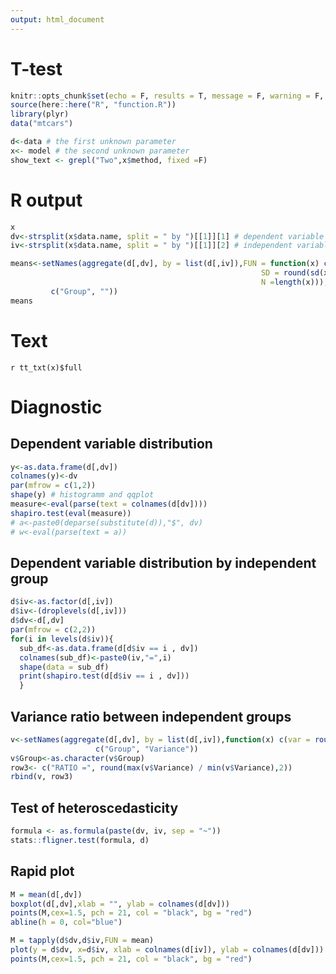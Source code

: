 ```yaml
---
output: html_document
---
```

# T-test
```r
knitr::opts_chunk$set(echo = F, results = T, message = F, warning = F, comment = "")
source(here::here("R", "function.R"))
library(plyr)
data("mtcars")
```

```r
d<-data # the first unknown parameter
x<- model # the second unknown parameter
show_text <- grepl("Two",x$method, fixed =F)
```

# R output
```r
x
dv<-strsplit(x$data.name, split = " by ")[[1]][1] # dependent variable
iv<-strsplit(x$data.name, split = " by ")[[1]][2] # independent variable
```

```r
means<-setNames(aggregate(d[,dv], by = list(d[,iv]),FUN = function(x) c(Mean = round(mean(x),2),
                                                        SD = round(sd(x),2),
                                                        N =length(x))),
         c("Group", ""))
means
```

# Text

`r tt_txt(x)$full`

# Diagnostic
## Dependent variable distribution

```r
y<-as.data.frame(d[,dv])
colnames(y)<-dv
par(mfrow = c(1,2))
shape(y) # histogramm and qqplot
measure<-eval(parse(text = colnames(d[dv])))
shapiro.test(eval(measure))
# a<-paste0(deparse(substitute(d)),"$", dv)
# w<-eval(parse(text = a))
```

## Dependent variable distribution by independent group
```r
d$iv<-as.factor(d[,iv])
d$iv<-(droplevels(d[,iv]))
d$dv<-d[,dv]
par(mfrow = c(2,2))
for(i in levels(d$iv)){
  sub_df<-as.data.frame(d[d$iv == i , dv])
  colnames(sub_df)<-paste0(iv,"=",i)
  shape(data = sub_df)
  print(shapiro.test(d[d$iv == i , dv]))
  }
```

## Variance ratio between independent groups
```r
v<-setNames(aggregate(d[,dv], by = list(d[,iv]),function(x) c(var = round(var(x),2))),
                   c("Group", "Variance"))
v$Group<-as.character(v$Group)
row3<- c("RATIO =", round(max(v$Variance) / min(v$Variance),2))
rbind(v, row3)
```
## Test of heteroscedasticity
```r
formula <- as.formula(paste(dv, iv, sep = "~"))
stats::fligner.test(formula, d)
```

## Rapid plot

```r
M = mean(d[,dv])
boxplot(d[,dv],xlab = "", ylab = colnames(d[dv]))
points(M,cex=1.5, pch = 21, col = "black", bg = "red")
abline(h = 0, col="blue")
```

```r
M = tapply(d$dv,d$iv,FUN = mean)
plot(y = d$dv, x=d$iv, xlab = colnames(d[iv]), ylab = colnames(d[dv]))
points(M,cex=1.5, pch = 21, col = "black", bg = "red")
```


